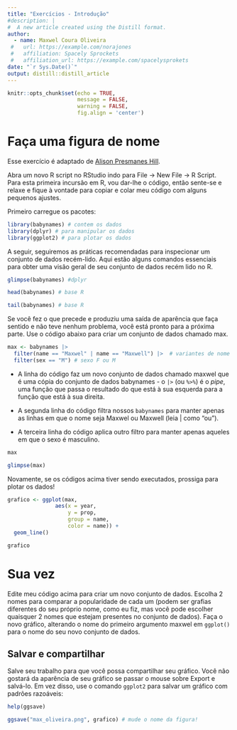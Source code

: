 ```yaml
---
title: "Exercícios - Introdução"
#description: |
#  A new article created using the Distill format.
author:
  - name: Maxwel Coura Oliveira
 #   url: https://example.com/norajones
 #   affiliation: Spacely Sprockets
 #   affiliation_url: https://example.com/spacelysprokets
date: "`r Sys.Date()`"
output: distill::distill_article
---
```


```r
knitr::opts_chunk$set(echo = TRUE,
                      message = FALSE,
                      warning = FALSE,
                      fig.align = 'center')
```

# Faça uma figura de nome

Esse exercício é adaptado de [Alison Presmanes Hill](https://alison.rbind.io/).

Abra um novo R script no RStudio indo para File -> New File -> R Script. Para esta primeira incursão em R, vou dar-lhe o código, então sente-se e relaxe e fique à vontade para copiar e colar meu código com alguns pequenos ajustes.

Primeiro carregue os pacotes:


```r
library(babynames) # contem os dados
library(dplyr) # para manipular os dados
library(ggplot2) # para plotar os dados
```


A seguir, seguiremos as práticas recomendadas para inspecionar um conjunto de dados recém-lido. Aqui estão alguns comandos essenciais para obter uma visão geral de seu conjunto de dados recém lido no R. 

```r
glimpse(babynames) #dplyr
```

```r
head(babynames) # base R
```


```r
tail(babynames) # base R
```

Se você fez o que precede e produziu uma saída de aparência que faça sentido e não teve nenhum problema, você está pronto para a próxima parte. Use o código abaixo para criar um conjunto de dados chamado max.

```r
max <- babynames |> 
  filter(name == "Maxwel" | name == "Maxwell") |>  # variantes de nome
  filter(sex == "M") # sexo F ou M
```

- A linha do código faz um novo conjunto de dados chamado maxwel que é uma cópia do conjunto de dados babynames - o `|>` (ou `%>%`) é o *pipe*, uma função que passa o resultado do que está à sua esquerda para a função que está à sua direita.

- A segunda linha do código filtra nossos `babynames` para manter apenas as linhas em que o nome seja Maxwel ou Maxwell (leia | como “ou”).

- A terceira linha do código aplica outro filtro para manter apenas aqueles em que o sexo é masculino.

```r
max
```



```r
glimpse(max)
```

Novamente, se os códigos acima tiver sendo executados, prossiga para plotar os dados!

```r
grafico <- ggplot(max, 
               aes(x = year,
                   y = prop,  
                   group = name, 
                   color = name)) + 
  geom_line()  
```


```r
grafico
```


# Sua vez

Edite meu código acima para criar um novo conjunto de dados. Escolha 2 nomes para comparar a popularidade de cada um (podem ser grafias diferentes do seu próprio nome, como eu fiz, mas você pode escolher quaisquer 2 nomes que estejam presentes no conjunto de dados). Faça o novo gráfico, alterando o nome do primeiro argumento maxwel em `ggplot()` para o nome do seu novo conjunto de dados.

## Salvar e compartilhar

Salve seu trabalho para que você possa compartilhar seu gráfico. Você não gostará da aparência de seu gráfico se passar o mouse sobre Export e salvá-lo. Em vez disso, use o comando `ggplot2` para salvar um gráfico com padrões razoáveis:

```r
help(ggsave)
```

```r
ggsave("max_oliveira.png", grafico) # mude o nome da figura!
```

